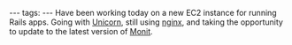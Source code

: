---
tags:
---
Have been working today on a new EC2 instance for running Rails apps. Going with [[Unicorn]], still using [[nginx]], and taking the opportunity to update to the latest version of [[Monit]].
